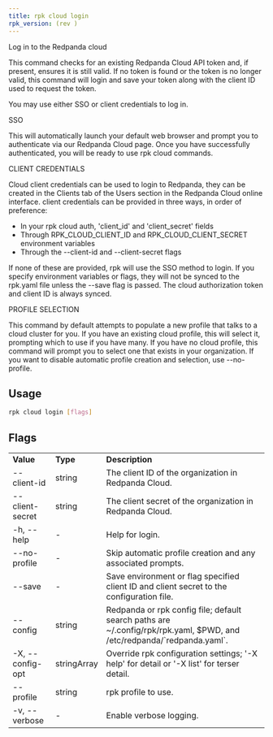 ```yaml
---
title: rpk cloud login
rpk_version: (rev )
---
```


Log in to the Redpanda cloud

This command checks for an existing Redpanda Cloud API token and, if present,
ensures it is still valid. If no token is found or the token is no longer valid,
this command will login and save your token along with the client ID used to
request the token.

You may use either SSO or client credentials to log in.

SSO

This will automatically launch your default web browser and prompt you to
authenticate via our Redpanda Cloud page. Once you have successfully
authenticated, you will be ready to use rpk cloud commands.

CLIENT CREDENTIALS

Cloud client credentials can be used to login to Redpanda, they can be created
in the Clients tab of the Users section in the Redpanda Cloud online interface.
client credentials can be provided in three ways, in order of preference:

- In your rpk cloud auth, 'client_id' and 'client_secret' fields
- Through RPK_CLOUD_CLIENT_ID and RPK_CLOUD_CLIENT_SECRET environment variables
- Through the --client-id and --client-secret flags

If none of these are provided, rpk will use the SSO method to login.
If you specify environment variables or flags, they will not be synced to the
rpk.yaml file unless the --save flag is passed. The cloud authorization
token and client ID is always synced.

PROFILE SELECTION

This command by default attempts to populate a new profile that talks to a
cloud cluster for you. If you have an existing cloud profile, this will select
it, prompting which to use if you have many. If you have no cloud profile, this
command will prompt you to select one that exists in your organization. If you
want to disable automatic profile creation and selection, use --no-profile.

## Usage

```bash
rpk cloud login [flags]
```

## Flags

<table>
  <tbody>
    <tr>
      <td>
        <strong>Value</strong>
      </td>
      <td>
        <strong>Type</strong>
      </td>
      <td>
        <strong>Description</strong>
      </td>
    </tr>
    <tr>
      <td>--client-id</td>
      <td>string</td>
      <td>The client ID of the organization in Redpanda Cloud.</td>
    </tr>
    <tr>
      <td>--client-secret</td>
      <td>string</td>
      <td>The client secret of the organization in Redpanda Cloud.</td>
    </tr>
    <tr>
      <td>-h, --help</td>
      <td>-</td>
      <td>Help for login.</td>
    </tr>
    <tr>
      <td>--no-profile</td>
      <td>-</td>
      <td>Skip automatic profile creation and any associated prompts.</td>
    </tr>
    <tr>
      <td>--save</td>
      <td>-</td>
      <td>
        Save environment or flag specified client ID and client secret to the
        configuration file.
      </td>
    </tr>
    <tr>
      <td>--config</td>
      <td>string</td>
      <td>
        Redpanda or rpk config file; default search paths are
        ~/.config/rpk/rpk.yaml, $PWD, and /etc/redpanda/`redpanda.yaml`.
      </td>
    </tr>
    <tr>
      <td>-X, --config-opt</td>
      <td>stringArray</td>
      <td>
        Override rpk configuration settings; '-X help' for detail or '-X list'
        for terser detail.
      </td>
    </tr>
    <tr>
      <td>--profile</td>
      <td>string</td>
      <td>rpk profile to use.</td>
    </tr>
    <tr>
      <td>-v, --verbose</td>
      <td>-</td>
      <td>Enable verbose logging.</td>
    </tr>
  </tbody>
</table>
